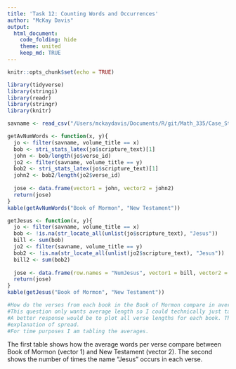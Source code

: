 ```yaml
---
title: 'Task 12: Counting Words and Occurrences'
author: "McKay Davis"
output: 
  html_document:
    code_folding: hide
    theme: united
    keep_md: TRUE
---
```


```r
knitr::opts_chunk$set(echo = TRUE)

library(tidyverse)
library(stringi)
library(readr)
library(stringr)
library(knitr)

savname <- read_csv("/Users/mckaydavis/Documents/R/git/Math_335/Case_Study_06/Class_Task_12/lds-scriptures.csv")
```

```r
getAvNumWords <- function(x, y){
  jo <- filter(savname, volume_title == x)
  bob <- stri_stats_latex(jo$scripture_text)[1]
  john <- bob/length(jo$verse_id)
  jo2 <- filter(savname, volume_title == y)
  bob2 <- stri_stats_latex(jo$scripture_text)[1]
  john2 <- bob2/length(jo2$verse_id)  
  
  jose <- data.frame(vector1 = john, vector2 = john2)
  return(jose)
}
kable(getAvNumWords("Book of Mormon", "New Testament"))

getJesus <- function(x, y){
  jo <- filter(savname, volume_title == x)
  bob <- !is.na(str_locate_all(unlist(jo$scripture_text), "Jesus"))
  bill <- sum(bob)
  jo2 <- filter(savname, volume_title == y)
  bob2 <- !is.na(str_locate_all(unlist(jo2$scripture_text), "Jesus")) 
  bill2 <- sum(bob2)
  
  jose <- data.frame(row.names = "NumJesus", vector1 = bill, vector2 = bill2)
  return(jose)
}
kable(getJesus("Book of Mormon", "New Testament"))

#How do the verses from each book in the Book of Mormon compare in average word length?
#This question only wants average length so I could technically just table the averages.
#A better response would be to plot all verse lengths for each book. This would give an 
#explanation of spread.
#For time purposes I am tabling the averages.
```

The first table shows how the average words per verse compare between Book of Mormon (vector 1) and New Testament (vector 2).
The second shows the number of times the name "Jesus" occurs in each verse.